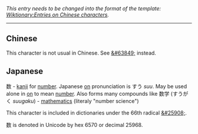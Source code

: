 ''This entry needs to be changed into the format of the template: [[Wiktionary:Entries on Chinese characters]].''

----

== Chinese ==
This character is not usual in Chinese. See [[&#63849;]] instead.

== Japanese ==
数 - [[kanji]] for [[number]]. Japanese [[on]] pronunciation is すう ''suu''.
May be used alone in [[on]] to mean [[number]]. Also forms many compounds like 数学 (すうがく ''suugaku'') - [[mathematics]] (literaly "number science")

This character is included in dictionaries under the 66th radical [[&#25908;]].

&#25968; is denoted in Unicode by hex 6570 or decimal 25968.